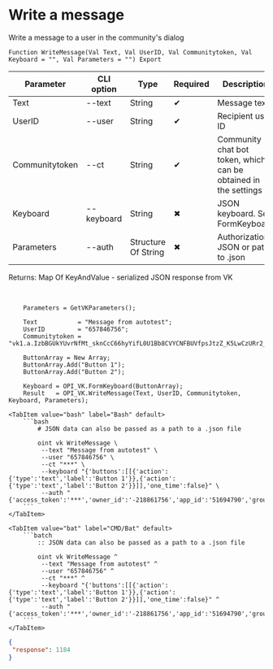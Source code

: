 ﻿---
sidebar_position: 3
description: Write a message and other functions to work with VK in the Open Integration Package, a free open-source integration library for 1C:Enterprise 8, OneScript and CLI
keywords: [1C, 1С, 1С:Enterprise, 1С:Enterprise 8.3, API, Integration, Services, Exchange, OneScript, CLI, VK]
---


# Write a message
 Write a message to a user in the community's dialog



`Function WriteMessage(Val Text, Val UserID, Val Communitytoken, Val Keyboard = "", Val Parameters = "") Export`

  | Parameter | CLI option | Type | Required | Description |
  |-|-|-|-|-|
  | Text | --text | String | &#x2714; | Message text |
  | UserID | --user | String | &#x2714; | Recipient user ID |
  | Communitytoken | --ct | String | &#x2714; | Community chat bot token, which can be obtained in the settings |
  | Keyboard | --keyboard | String | &#x2716; | JSON keyboard. See FormKeyboard |
  | Parameters | --auth | Structure Of String | &#x2716; | Authorization JSON or path to .json |

  
  Returns:  Map Of KeyAndValue - serialized JSON response from VK

<br/>



```bsl title="1C:Enterprise/OneScript code example"
    Parameters = GetVKParameters();

    Text           = "Message from autotest";
    UserID         = "657846756";
    Communitytoken = "vk1.a.IzbBGUkYUvrNfMt_sknCcC66hyYifL0U1Bb8CVYCNFBUVfpsJtzZ_K5LwCzURr2_uCzEaP_AK1QmInp9sGp7fu_CtEDSipFWFXJo0y8I...";

    ButtonArray = New Array;
    ButtonArray.Add("Button 1");
    ButtonArray.Add("Button 2");

    Keyboard = OPI_VK.FormKeyboard(ButtonArray);
    Result   = OPI_VK.WriteMessage(Text, UserID, Communitytoken, Keyboard, Parameters);
```
 

 <Tabs>
  
    <TabItem value="bash" label="Bash" default>
        ```bash
            # JSON data can also be passed as a path to a .json file
            
            oint vk WriteMessage \
             --text "Message from autotest" \
             --user "657846756" \
             --ct "***" \
             --keyboard "{'buttons':[[{'action':{'type':'text','label':'Button 1'}},{'action':{'type':'text','label':'Button 2'}}]],'one_time':false}" \
             --auth "{'access_token':'***','owner_id':'-218861756','app_id':'51694790','group_id':'218861756'}"
        ```
    </TabItem>
  
    <TabItem value="bat" label="CMD/Bat" default>
        ```batch
            :: JSON data can also be passed as a path to a .json file
            
            oint vk WriteMessage ^
             --text "Message from autotest" ^
             --user "657846756" ^
             --ct "***" ^
             --keyboard "{'buttons':[[{'action':{'type':'text','label':'Button 1'}},{'action':{'type':'text','label':'Button 2'}}]],'one_time':false}" ^
             --auth "{'access_token':'***','owner_id':'-218861756','app_id':'51694790','group_id':'218861756'}"
        ```
    </TabItem>
</Tabs>


```json title="Result"
{
 "response": 1184
}
```
